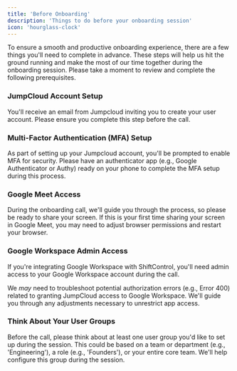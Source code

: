 ```yaml
---
title: 'Before Onboarding'
description: 'Things to do before your onboarding session'
icon: 'hourglass-clock'
---
```


To ensure a smooth and productive onboarding experience, there are a few things you'll need to complete in advance. These steps will help us hit the ground running and make the most of our time together during the onboarding session. Please take a moment to review and complete the following prerequisites.

### JumpCloud Account Setup

You'll receive an email from Jumpcloud inviting you to create your user account. Please ensure you complete this step before the call.

### Multi-Factor Authentication (MFA) Setup

As part of setting up your Jumpcloud account, you'll be prompted to enable MFA for security. Please have an authenticator app (e.g., Google Authenticator or Authy) ready on your phone to complete the MFA setup during this process.

### Google Meet Access

During the onboarding call, we'll guide you through the process, so please be ready to share your screen. If this is your first time sharing your screen in Google Meet, you may need to adjust browser permissions and restart your browser.

### Google Workspace Admin Access

If you're integrating Google Workspace with ShiftControl, you'll need admin access to your Google Workspace account during the call.

We *may* need to troubleshoot potential authorization errors (e.g., Error 400) related to granting JumpCloud access to Google Workspace. We'll guide you through any adjustments necessary to unrestrict app access.

### Think About Your User Groups
Before the call, please think about at least one user group you'd like to set up during the session. This could be based on a team or department (e.g., 'Engineering'), a role (e.g., 'Founders'), or your entire core team. We'll help configure this group during the session.